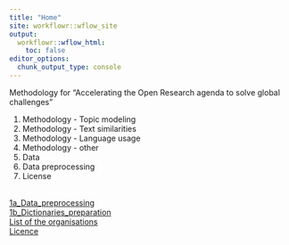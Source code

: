 ```yaml
---
title: "Home"
site: workflowr::wflow_site
output:
  workflowr::wflow_html:
    toc: false
editor_options:
  chunk_output_type: console
---
```

Methodology for "Accelerating the Open Research agenda to solve global challenges"

1. Methodology - Topic modeling
2. Methodology - Text similarities
3. Methodology - Language usage
4. Methodology - other
5. Data 
6. Data preprocessing
7. License

<!-- wflow_publish("analysis/_site.yml", "Change the theme", republish = TRUE) -->

<br>
[1a_Data_preprocessing](./analysis/1a_Data_preprocessing.html)
<br>
[1b_Dictionaries_preparation](./analysis/1b_Dictionaries_preparation.html)
<br>
[List of the organisations](./data/README.html)
<br>
[Licence](./analysis/license.html)


